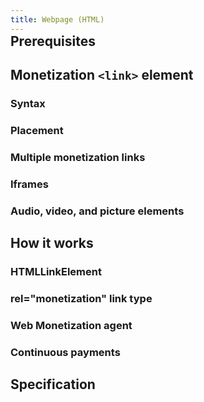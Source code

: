 ```yaml
---
title: Webpage (HTML)
---
```



<Badge text='HTML DOM API' style='position: relative; top:-30px;' />

<Overview />

## Prerequisites

<Prereqs />

## Monetization `<link>` element

### Syntax

<Syntax />

### Placement

<Placement />

### Multiple monetization links

<MultiLink />

### Iframes

<Iframes />

### Audio, video, and picture elements

<Media />

## How it works

### HTMLLinkElement

<HowHtml />

### rel="monetization" link type

<HowRel />

### Web Monetization agent

<HowAgent />

### Continuous payments

<ContPayments />

## Specification

<Specification anchor='link-type-monetization' />
